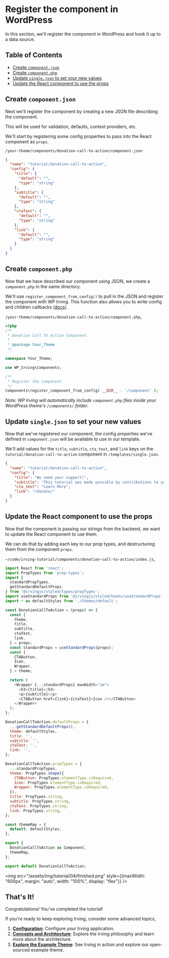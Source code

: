 <Meta title="Tutorial/Register the component in WordPress" />

# Register the component in WordPress
In this section, we'll register the component in WordPress and hook it up to a data source.

## Table of Contents
* [Create `component.json`](?path=/docs/tutorial-register-the-component-in-wordpress--page#create-componentjson)
* [Create `component.php`](?path=/docs/tutorial-register-the-component-in-wordpress--page#create-componentphp)
* [Update `single.json` to set your new values](?path=/docs/tutorial-register-the-component-in-wordpress--page#update-singlejson-to-set-your-new-values)
* [Update the React component to use the props](?path=/docs/tutorial-register-the-component-in-wordpress--page#update-the-react-component-to-use-the-props)

## Create `component.json`
Next we'll register the component by creating a new JSON file describing the component.

This will be used for validation, defaults, context providers, etc.

We'll start by registering some config properties to pass into the React component as `props`.

`/your-theme/components/donation-call-to-action/component.json`
```json
{
  "name": "tutorial/donation-call-to-action",
  "config": {
    "title": {
      "default": "",
      "type": "string"
    },
    "subtitle": {
      "default": "",
      "type": "string"
    },
    "ctaText": {
      "default": "",
      "type": "string"
    },
    "link": {
      "default": "",
      "type": "string"
    }
  }
}
```

## Create `component.php`
Now that we have described our component using JSON, we create a `component.php` in the same directory.

We'll use `register_component_from_config()` to pull in the JSON and register the component with WP Irving. This function also allows you to write config and children callbacks ([docs](?path=/docs/components-creating-a-component--page)).


`/your-theme/components/donation-call-to-action/component.php`,
```php
<?php
/**
 * Donation Call To Action Component.
 *
 * @package Your_Theme
 */

namespace Your_Theme;

use WP_Irving\Components;

/**
 * Register the component.
 */
Components\register_component_from_config( __DIR__ . '/component' );
```

_Note: WP Irving will automatically include `component.php` files inside your WordPress theme's `/components/` folder._

## Update `single.json` to set your new values
Now that we've registered our component, the config properties we've defined in `component.json` will be available to use in our template.

We'll add values for the `title`, `subtitle`, `cta_text`, and `link` keys on the  `tutorial/donation-call-to-action` component in `/templates/single.json`.
```json
{
  "name": "tutorial/donation-call-to-action",
  "config": {
    "title": "We need your support!",
    "subtitle": "This tutorial was made possible by contributions to your PBS station from viewers like you. Thank you!",
    "cta_text": "Learn More",
    "link": "/donate/"
  }
}
```

## Update the React component to use the props
Now that the component is passing our strings from the backend, we want to update the React component to use them.

We can do that by adding each key to our prop types, and destructuring them from the component `props`.

`~/code/irving-tutorial/components/donation-call-to-action/index.js`,
```js
import React from 'react';
import PropTypes from 'prop-types';
import {
  standardPropTypes,
  getStandardDefaultProps,
} from '@irvingjs/styled/types/propTypes';
import useStandardProps from '@irvingjs/styled/hooks/useStandardProps';
import * as defaultStyles from './themes/default';

const DonationCallToAction = (props) => {
  const {
    theme,
    title,
    subtitle,
    ctaText,
    link,
  } = props;
  const standardProps = useStandardProps(props);
  const {
    CTAButton,
    Icon,
    Wrapper,
  } = theme;

  return (
    <Wrapper {...standardProps} maxWidth="sm">
      <h3>{title}</h3>
      <p>{subtitle}</p>
      <CTAButton href={link}>{ctaText}<Icon /></CTAButton>
    </Wrapper>
  );
};

DonationCallToAction.defaultProps = {
  ...getStandardDefaultProps(),
  theme: defaultStyles,
  title: '',
  subtitle: '',
  ctaText: '',
  link: '',
};

DonationCallToAction.propTypes = {
  ...standardPropTypes,
  theme: PropTypes.shape({
    CTAButton: PropTypes.elementType.isRequired,
    Icon: PropTypes.elementType.isRequired,
    Wrapper: PropTypes.elementType.isRequired,
  }),
  title: PropTypes.string,
  subtitle: PropTypes.string,
  ctaText: PropTypes.string,
  link: PropTypes.string,
};

const themeMap = {
  default: defaultStyles,
};

export {
  DonationCallToAction as Component,
  themeMap,
};

export default DonationCallToAction;
```

<img src="/assets/img/tutorial/04/finished.png" style={{maxWidth: "600px", margin: "auto", width: "100%", display: "flex"}} />

## That's It!
Congratulations! You've completed the tutorial!

If you're ready to keep exploring Irving, consider some advanced topics,
1. **[Configuration](?path=/docs/concepts-overview--page)**: Configure your Irving application.
1. **[Concepts and Architecture](?path=/docs/concepts-overview--page)**: Explore the Irving philosophy and learn more about the architecture.
1. **[Explore the Example Theme](?path=/docs/intro-wordpress--page#example-theme)**: See Irving in action and explore our open-sourced example theme.
